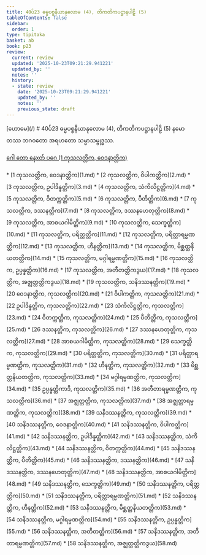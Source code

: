 ```yaml
---
title: 40ပ်23 ဓမ္မပစ္စနီယာနုလောမ (4), တိကတိကပဋ္ဌာနပါဠိ (5)
tableOfContents: false
sidebar:
  order: 1
type: tipitaka
basket: ab
book: p23
review:
  current: review
  updated: '2025-10-23T09:21:29.941221'
  updated_by: ''
  notes: ''
  history:
  - state: review
    date: '2025-10-23T09:21:29.941221'
    updated_by: ''
    notes: ''
    previous_state: draft
---
```



<ReviewStatus review={frontmatter.review} showDetails={true} />

<HypothesisAnnotation frontmatter={frontmatter} />

<Paragraph type="center" book="p23">
[ဟောမေ](/)
</Paragraph>

<Paragraph type="center" book="p23">
# 40ပ်23 ဓမ္မပစ္စနီယာနုလောမ (4), တိကတိကပဋ္ဌာနပါဠိ (5)
</Paragraph>

<Paragraph number="1" book="p23">
နမော တဿ ဘဂဝတော အရဟတော သမ္မာသမ္ဗုဒ္ဓဿ.

[ဂေါ တော နေxတ် ပဂေ (1 ကုသလတ္တိက, ဝေဒနာတ္တိက)](1.md)



</Paragraph>

<TableOfContents book="p23" section="40">
* [1 ကုသလတ္တိက, ဝေဒနာတ္တိက](1.md)
* [2 ကုသလတ္တိက, ဝိပါကတ္တိက](2.md)
* [3 ကုသလတ္တိက, ဥပါဒိန္နတ္တိက](3.md)
* [4 ကုသလတ္တိက, သံကိလိဋ္ဌတ္တိက](4.md)
* [5 ကုသလတ္တိက, ဝိတက္ကတ္တိက](5.md)
* [6 ကုသလတ္တိက, ပီတိတ္တိက](6.md)
* [7 ကုသလတ္တိက, ဒဿနတ္တိက](7.md)
* [8 ကုသလတ္တိက, ဒဿနဟေတုတ္တိက](8.md)
* [9 ကုသလတ္တိက, အာစယဂါမိတ္တိက](9.md)
* [10 ကုသလတ္တိက, သေက္ခတ္တိက](10.md)
* [11 ကုသလတ္တိက, ပရိတ္တတ္တိက](11.md)
* [12 ကုသလတ္တိက, ပရိတ္တာရမ္မဏတ္တိက](12.md)
* [13 ကုသလတ္တိက, ဟီနတ္တိက](13.md)
* [14 ကုသလတ္တိက, မိစ္ဆတ္တနိယတတ္တိက](14.md)
* [15 ကုသလတ္တိက, မဂ္ဂါရမ္မဏတ္တိက](15.md)
* [16 ကုသလတ္တိက, ဥပ္ပန္နတ္တိက](16.md)
* [17 ကုသလတ္တိက, အတီတတ္တိကဒွယ](17.md)
* [18 ကုသလတ္တိက, အဇ္ဈတ္တတ္တိကဒွယ](18.md)
* [19 ကုသလတ္တိက, သနိဒဿနတ္တိက](19.md)
* [20 ဝေဒနာတ္တိက, ကုသလတ္တိက](20.md)
* [21 ဝိပါကတ္တိက, ကုသလတ္တိက](21.md)
* [22 ဥပါဒိန္နတ္တိက, ကုသလတ္တိက](22.md)
* [23 သံကိလိဋ္ဌတ္တိက, ကုသလတ္တိက](23.md)
* [24 ဝိတက္ကတ္တိက, ကုသလတ္တိက](24.md)
* [25 ပီတိတ္တိက, ကုသလတ္တိက](25.md)
* [26 ဒဿနတ္တိက, ကုသလတ္တိက](26.md)
* [27 ဒဿနဟေတုတ္တိက, ကုသလတ္တိက](27.md)
* [28 အာစယဂါမိတ္တိက, ကုသလတ္တိက](28.md)
* [29 သေက္ခတ္တိက, ကုသလတ္တိက](29.md)
* [30 ပရိတ္တတ္တိက, ကုသလတ္တိက](30.md)
* [31 ပရိတ္တာရမ္မဏတ္တိက, ကုသလတ္တိက](31.md)
* [32 ဟီနတ္တိက, ကုသလတ္တိက](32.md)
* [33 မိစ္ဆတ္တနိယတတ္တိက, ကုသလတ္တိက](33.md)
* [34 မဂ္ဂါရမ္မဏတ္တိက, ကုသလတ္တိက](34.md)
* [35 ဥပ္ပန္နတ္တိကာဒိ, ကုသလတ္တိက](35.md)
* [36 အတီတာရမ္မဏတ္တိက, ကုသလတ္တိက](36.md)
* [37 အဇ္ဈတ္တတ္တိက, ကုသလတ္တိက](37.md)
* [38 အဇ္ဈတ္တာရမ္မဏတ္တိက, ကုသလတ္တိက](38.md)
* [39 သနိဒဿနတ္တိက, ကုသလတ္တိက](39.md)
* [40 သနိဒဿနတ္တိက, ဝေဒနာတ္တိက](40.md)
* [41 သနိဒဿနတ္တိက, ဝိပါကတ္တိက](41.md)
* [42 သနိဒဿနတ္တိက, ဥပါဒိန္နတ္တိက](42.md)
* [43 သနိဒဿနတ္တိက, သံကိလိဋ္ဌတ္တိက](43.md)
* [44 သနိဒဿနတ္တိက, ဝိတက္ကတ္တိက](44.md)
* [45 သနိဒဿနတ္တိက, ပီတိတ္တိက](45.md)
* [46 သနိဒဿနတ္တိက, ဒဿနတ္တိက](46.md)
* [47 သနိဒဿနတ္တိက, ဒဿနဟေတုတ္တိက](47.md)
* [48 သနိဒဿနတ္တိက, အာစယဂါမိတ္တိက](48.md)
* [49 သနိဒဿနတ္တိက, သေက္ခတ္တိက](49.md)
* [50 သနိဒဿနတ္တိက, ပရိတ္တတ္တိက](50.md)
* [51 သနိဒဿနတ္တိက, ပရိတ္တာရမ္မဏတ္တိက](51.md)
* [52 သနိဒဿနတ္တိက, ဟီနတ္တိက](52.md)
* [53 သနိဒဿနတ္တိက, မိစ္ဆတ္တနိယတတ္တိက](53.md)
* [54 သနိဒဿနတ္တိက, မဂ္ဂါရမ္မဏတ္တိက](54.md)
* [55 သနိဒဿနတ္တိက, ဥပ္ပန္နတ္တိက](55.md)
* [56 သနိဒဿနတ္တိက, အတီတတ္တိက](56.md)
* [57 သနိဒဿနတ္တိက, အတီတာရမ္မဏတ္တိက](57.md)
* [58 သနိဒဿနတ္တိက, အဇ္ဈတ္တတ္တိကဒွယ](58.md)
</TableOfContents>
